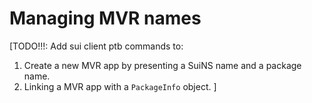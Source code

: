 
<Beta/>

# Managing MVR names

[TODO!!!: Add sui client ptb commands to:

1. Create a new MVR app by presenting a SuiNS name and a package name.
2. Linking a MVR app with a `PackageInfo` object.
]
